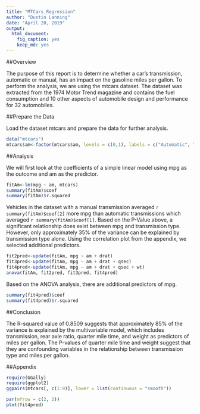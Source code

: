 ---
title: "MTCars_Regression"
author: "Dustin Lanning"
date: "April 20, 2019"
output: 
  html_document: 
    fig_caption: yes
    keep_md: yes
---

##Overview

The purpose of this report is to determine whether a car's transmission, automatic or manual, has an impact on the gasoline miles per gallon. To perform the analysis, we are using the mtcars dataset. The dataset was extracted from the 1974 Motor Trend magazine and contains the fuel consumption and 10 other aspects of automobile design and performance for 32 automobiles.

##Prepare the Data

Load the dataset mtcars and prepare the data for further analysis.

```{r}
data("mtcars")
mtcars$am<-factor(mtcars$am, levels = c(0,1), labels = c("Automatic", "Manual"))
```

##Analysis

We will first look at the coefficients of a simple linear model using mpg as the outcome and am as the predictor.

```{r}
fitAm<-lm(mpg ~ am, mtcars)
summary(fitAm)$coef
summary(fitAm)$r.squared
```

Vehicles in the dataset with a manual transmission averaged `r summary(fitAm)$coef[2]` more mpg than automatic transmissions which averaged `r summary(fitAm)$coef[1]`. Based on the P-Value above, a significant relationship does exist between mpg and transmission type. However, only approximately 35% of the variance can be explained by transmission type alone. Using the correlation plot from the appendix, we selected additional predictors.

```{r}
fit2pred<-update(fitAm, mpg ~ am + drat)
fit3pred<-update(fitAm, mpg ~ am + drat + qsec)
fit4pred<-update(fitAm, mpg ~ am + drat + qsec + wt)
anova(fitAm, fit2pred, fit3pred, fit4pred)
```

Based on the ANOVA analysis, there are additional predictors of mpg.

```{r}
summary(fit4pred)$coef
summary(fit4pred)$r.squared
```

##Conclusion

The R-squared value of 0.8509 suggests that approximately 85% of the variance is explained by the multivariable model, which includes transmission, rear axle ratio, quarter mile time, and weight as predictors of miles per gallon. The P-values of quarter mile time and weight suggest that they are confounding variables in the relationship between transmission type and miles per gallon. 

##Appendix

```{r}
require(GGally)
require(ggplot2)
ggpairs(mtcars[, c(1:9)], lower = list(continuous = "smooth"))
```


```{r}
par(mfrow = c(2, 2))
plot(fit4pred)
```